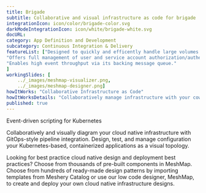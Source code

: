```yaml
---
title: Brigade  
subtitle: Collaborative and visual infrastructure as code for brigade
integrationIcon: icon/color/brigade-color.svg
darkModeIntegrationIcon: icon/white/brigade-white.svg
docURL: 
category: App Definition and Development
subcategory: Continuous Integration & Delivery
featureList: ["Designed to quickly and efficently handle large volumes of events.",
"Offers full management of user and service account authorization/authentication.",
"Enables high event throughput via its backing message queue."
]
workingSlides: [
    ../_images/meshmap-visualizer.png,
    ../_images/meshmap-designer.png]
howItWorks: "Collaborative Infrastructure as Code"
howItWorksDetails: "Collaboratively manage infrastructure with your coworkers synchronously sharing the same designs."
published: true
---
```

<p>
    Event-driven scripting for Kubernetes
</p>
<p>
    Collaboratively and visually diagram your cloud native infrastructure with GitOps-style pipeline integration. Design, test, and manage configuration your Kubernetes-based, containerized applications as a visual topology.
</p>
<p>
    Looking for best practice cloud native design and deployment best practices? Choose from thousands of pre-built components in MeshMap. Choose from hundreds of ready-made design patterns by importing templates from Meshery Catalog or use our low code designer, MeshMap, to create and deploy your own cloud native infrastructure designs.
</p>
